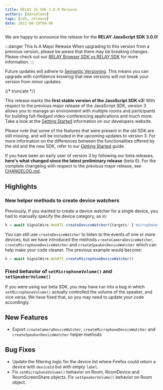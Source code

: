 ---
title: RELAY JS SDK 3.0.0 Release
authors: [danieleds]
tags: [sdk, release]
date: 2021-08-10T00:00
---


We are happy to announce the release for the **RELAY JavaScript SDK 3.0.0**!

:::danger This Is A Major Release
When upgrading to this version from a previous version, please be aware that there may be breaking changes.
Please check out our [RELAY Browser SDK vs RELAY SDK](/sdks/overview/relay-browser-sdk-v2-vs-v3) for more information.
:::

Future updates will adhere to [Semantic Versioning](https://semver.org/).
This means you can upgrade with confidence knowing that new versions will not break your version from minor updates.

<ReleaseCard library="@signalwire/js" version="3.0.0" releaseType="major"/>

{/* truncate */}

This release marks the **first stable version of the JavaScript SDK v3**!
With respect to the previous major release of the JavaScript SDK, version 3 allows you to manage an environment with multiple rooms and participants for building full-fledged video-conferencing applications and much more. Take a look at the [Getting Started](https://developer.signalwire.com/client-sdk/docs/getting-started) information on our developers website.

Please note that some of the features that were present in the old SDK are still missing, and will be included in the upcoming updates to version 3. For more information on the differences between the functionalities offered by the old and the new SDK, refer to our [Getting Started](https://developer.signalwire.com/client-sdk/docs/getting-started-1) guide.

If you have been an early user of version 3 by following our beta releases, **here's what changed since the latest preliminary release** (beta 6). For the complete changelog with respect to the previous major release, see [CHANGELOG.md](https://github.com/signalwire/signalwire-js/blob/%40signalwire/js%403.0.0/packages/js/CHANGELOG.md).

## Highlights
### New helper methods to create device watchers
Previously, if you wanted to create a device watcher for a single device, you had to manually specify the device category, as in:
```typescript
h = await SignalWire.WebRTC.createDeviceWatcher({targets: ['microphone']})
```

You can still use `createDeviceWatcher` to listen to the events of one or more devices, but we have introduced the methods `createCameraDeviceWatcher`, `createMicrophoneDeviceWatcher` and `createSpeakerDeviceWatcher` which can help make your code cleaner. The previous example would become:
```typescript
h = await SignalWire.WebRTC.createMicrophoneDeviceWatcher()
```

### Fixed behavior of `setMicrophoneVolume()` and `setSpeakerVolume()`
If you were using our beta SDK, you may have run into a bug in which `setMicrophoneVolume()` actually controlled the volume of the speaker, and vice versa. We have fixed that, so you may need to update your code accordingly.

## New Features
- Export `createCameraDeviceWatcher`, `createMicrophoneDeviceWatcher` and `createSpeakerDeviceWatcher` helper methods

## Bug Fixes
- Update the filtering logic for the device list where Firefox could return a device with `deviceId` but with empty `label`.
- Fix `setMicrophoneVolume()` behavior on Room, RoomDevice and RoomScreenShare objects. Fix `setSpeakerVolume()` behavior on Room object.